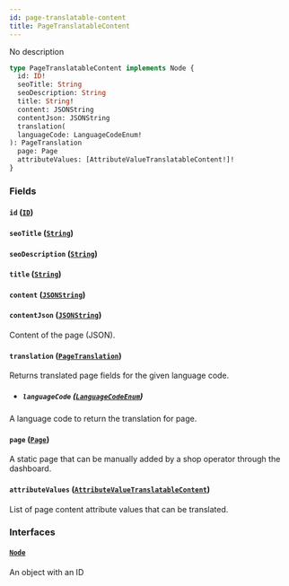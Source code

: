 ```yaml
---
id: page-translatable-content
title: PageTranslatableContent
---
```



No description

```graphql
type PageTranslatableContent implements Node {
  id: ID!
  seoTitle: String
  seoDescription: String
  title: String!
  content: JSONString
  contentJson: JSONString
  translation(
  languageCode: LanguageCodeEnum!
): PageTranslation
  page: Page
  attributeValues: [AttributeValueTranslatableContent!]!
}
```


### Fields

#### `id` ([`ID`](../../../developer/api-reference/scalars/id))




#### `seoTitle` ([`String`](../../../developer/api-reference/scalars/string))




#### `seoDescription` ([`String`](../../../developer/api-reference/scalars/string))




#### `title` ([`String`](../../../developer/api-reference/scalars/string))




#### `content` ([`JSONString`](../../../developer/api-reference/scalars/jsonstring))




#### `contentJson` ([`JSONString`](../../../developer/api-reference/scalars/jsonstring))

Content of the page (JSON).


#### `translation` ([`PageTranslation`](../../../developer/api-reference/objects/page-translation))

Returns translated page fields for the given language code.
- ##### `languageCode` ([`LanguageCodeEnum`](../../../developer/api-reference/enums/language-code-enum))

A language code to return the translation for page.


#### `page` ([`Page`](../../../developer/api-reference/objects/page))

A static page that can be manually added by a shop operator through the dashboard.


#### `attributeValues` ([`AttributeValueTranslatableContent`](../../../developer/api-reference/objects/attribute-value-translatable-content))

List of page content attribute values that can be translated.


### Interfaces

#### [`Node`](../../../developer/api-reference/interfaces/node) 

An object with an ID




